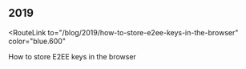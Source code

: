 

## 2019

<RouteLink
  to="/blog/2019/how-to-store-e2ee-keys-in-the-browser"
  color="blue.600"
>
  How to store E2EE keys in the browser
</RouteLink>
